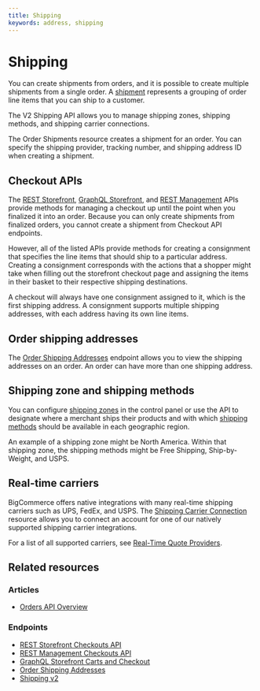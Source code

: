 ```yaml
---
title: Shipping
keywords: address, shipping
---
```


# Shipping

You can create shipments from orders, and it is possible to create multiple shipments from a single order. A [shipment](/docs/rest-management/orders/order-shipments#create-order-shipment) represents a grouping of order line items that you can ship to a customer. 

The V2 Shipping API allows you to manage shipping zones, shipping methods, and shipping carrier connections.

The Order Shipments resource creates a shipment for an order. You can specify the shipping provider, tracking number, and shipping address ID when creating a shipment.

## Checkout APIs

The [REST Storefront](/docs/rest-management/checkouts), [GraphQL Storefront](/docs/storefront/cart-checkout/guide/graphql-storefront), and [REST Management](/docs/rest-storefront/checkouts) APIs provide methods for managing a checkout up until the point when you finalized it into an order. Because you can only create shipments from finalized orders, you cannot create a shipment from Checkout API endpoints.

However, all of the listed APIs provide methods for creating a consignment that specifies the line items that should ship to a particular address. Creating a consignment corresponds with the actions that a shopper might take when filling out the storefront checkout page and assigning the items in their basket to their respective shipping destinations.

A checkout will always have one consignment assigned to it, which is the first shipping address. A consignment supports multiple shipping addresses, with each address having its own line items.

## Order shipping addresses

The [Order Shipping Addresses](/docs/rest-management/orders/order-shipping-addresses) endpoint allows you to view the shipping addresses on an order. An order can have more than one shipping address.

## Shipping zone and shipping methods

You can configure [shipping zones](/docs/rest-management/shipping-v2/shipping-zones) in the control panel or use the API to designate where a merchant ships their products and with which [shipping methods](/docs/rest-management/shipping-v2/shipping-method) should be available in each geographic region.

An example of a shipping zone might be North America. Within that shipping zone, the shipping methods might be Free Shipping, Ship-by-Weight, and USPS.

## Real-time carriers

BigCommerce offers native integrations with many real-time shipping carriers such as UPS, FedEx, and USPS. The [Shipping Carrier Connection](/docs/rest-management/shipping-v2/shipping-carrier) resource allows you to connect an account for one of our natively supported shipping carrier integrations.

For a list of all supported carriers, see [Real-Time Quote Providers](https://support.bigcommerce.com/s/article/Setting-Up-a-Real-Time-Shipping-Quote-Shipping-Method?language=en_US#providers).

## Related resources

### Articles
* [Orders API Overview](/docs/store-operations/orders)

### Endpoints
* [REST Storefront Checkouts API](/docs/rest-management/checkouts)
* [REST Management Checkouts API](/docs/rest-storefront/checkouts)
* [GraphQL Storefront Carts and Checkout](/docs/storefront/cart-checkout/guide/graphql-storefront)
* [Order Shipping Addresses](/docs/rest-management/orders/order-shipping-addresses)
* [Shipping v2](/docs/rest-management/shipping-v2)
